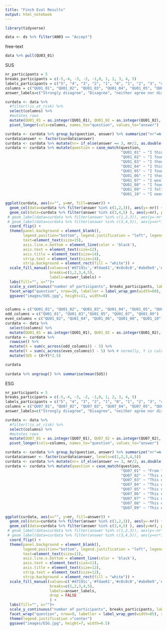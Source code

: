 ```yaml
---
title: "Finch Eval Results"
output: html_notebook
---
```


```r
library(tidyverse)

data <- ds %>% filter(AN03 == "Accept")
```

free-text
```r
data %>% pull(QU03_01)
```

SUS

```r
nr_participants = 5
breaks_participants = c(-5,-4, -3, -2, -1,0, 1, 2, 3, 4, 5)
labels_participants = c("5", "4", "3", "2", "1", "0", "1", "2", "3", "4", "5")
columns = c("QU01_01", "QU01_02", "QU01_03", "QU01_04", "QU01_05", "QU01_06", "QU01_07", "QU01_08", "QU01_09", "QU01_10")
answer_labels=c("Strongly disagree", "Disagree", "neither agree nor disagree", "Agree", "Strongly agree")

curdata <- data %>% 
  #filter(!is_at_risk) %>%
  select(columns) %>%
  #mutates rows
  mutate(QU01_01 = as.integer(QU01_01), QU01_02 = as.integer(QU01_02), QU01_03 = as.integer(QU01_03), QU01_04 = as.integer(QU01_04), QU01_05 = as.integer(QU01_05), QU01_06 = as.integer(QU01_06), QU01_07 = as.integer(QU01_07), QU01_08 = as.integer(QU01_08), QU01_09 = as.integer(QU01_09), QU01_10 = as.integer(QU01_10), .keep="unused") %>%
  pivot_longer(cols=columns, names_to="question", values_to="answer")

curdata <- curdata %>% group_by(question, answer) %>% summarize("nr"=n())
curdata$answer <- factor(curdata$answer)
curdata <- curdata %>% mutate(nr= if_else(answer == 3, nr/2, as.double(nr)))
curdata <- curdata %>% mutate(question = case_match(question, 
                                                    "QU01_01" ~ "I think that I would like to use this system frequently.",
                                                    "QU01_02" ~ "I found the system unnecessarily complex. (reversed)",
                                                    "QU01_03" ~ "I thought the system was easy to use.",
                                                    "QU01_04" ~ "I think that I would need the support of a technical person to be able to use this system. (reversed)",
                                                    "QU01_05" ~ "I found the various functions in this system were well integrated.",
                                                    "QU01_06" ~ "I thought there was too much inconsistency in this system. (reversed)",
                                                    "QU01_07" ~ "I would imagine that most people would learn to use this system very quickly.",
                                                    "QU01_08" ~ "I found the system very cumbersome to use. (reversed)",
                                                    "QU01_09" ~ "I felt very confident using the system.",
                                                    "QU01_10" ~ "I needed to learn a lot of things before I could get going with this system (reversed)"))

ggplot(curdata, aes(x="", y=nr, fill=answer)) + 
  geom_col(data=curdata %>% filter(answer %in% c(1,2,3)), aes(y=-nr)) + 
  geom_col(data=curdata %>% filter(answer %in% c(3,4,5) ), aes(y=nr), position = position_stack(reverse = TRUE)) + 
 # geom_label(data=curdata %>% filter(answer %in% c(1,2,3)), aes(y=-nr*1.7, label=nr))+
 # geom_label(data=curdata %>% filter(answer %in% c(3,4,5)), aes(y=nr*1.5, label=nr))+
  coord_flip() + 
  theme(panel.background = element_blank(), 
        legend.position="bottom", legend.justification = "left", legend.margin = margin(t = 0, r = 0, b = 0, l = -25, unit = "mm"),
        text=element_text(size=15),
        axis.line.x.bottom = element_line(color = 'black'),
        axis.text = element_text(size=12),
        axis.title = element_text(size=14),
        strip.text = element_text(size=14),
        strip.background = element_rect(fill = "white")) +
  scale_fill_manual(values=c('#d7191c','#fdae61','#c0c0c0','#abd9e9','#2c7bb6'), 
                    breaks=c(1,2,3,4,5),
                    labels=answer_labels) +
  labs(fill="", x="")+
  scale_y_continuous("number of participants", breaks_participants, labels=labels_participants, limits=c(-nr_participants,nr_participants)) +
  facet_wrap("question", nrow=10, labeller = label_wrap_gen(width=80), scales="free")
  ggsave("images/SUS.jpg", height=11, width=8)
  
```

```r
columns = c("QU01_01", "QU01_02", "QU01_03", "QU01_04", "QU01_05", "QU01_06", "QU01_07", "QU01_08", "QU01_09", "QU01_10")
odd_columns = c("QU01_01", "QU01_03","QU01_05", "QU01_07", "QU01_09")
even_columns = c("QU01_02", "QU01_04", "QU01_06", "QU01_08", "QU01_10")
curdata <- data %>% 
  select(columns) %>%
  mutate(QU01_01 = as.integer(QU01_01), QU01_02 = as.integer(QU01_02), QU01_03 = as.integer(QU01_03), QU01_04 = as.integer(QU01_04), QU01_05 = as.integer(QU01_05), QU01_06 = as.integer(QU01_06), QU01_07 = as.integer(QU01_07), QU01_08 = as.integer(QU01_08), QU01_09 = as.integer(QU01_09), QU01_10 = as.integer(QU01_10), .keep="unused")
curdata <- curdata %>%
  rowwise() %>%
  mutate(X = sum(c_across(odd_columns)) - 5) %>%
  mutate(Y = sum(c_across(even_columns)) - 5) %>% # normally, Y is calculated reversed, but our numbers are already reversed
  mutate(SUS = (X+Y)*2.5)

curdata
  
curdata %>% ungroup() %>% summarise(mean(SUS))
```

ESG
```r
nr_participants = 5
breaks_participants = c(-5,-4, -3, -2, -1,0, 1, 2, 3, 4, 5)
labels_participants = c("5", "4", "3", "2", "1", "0", "1", "2", "3", "4", "5")
columns = c("QU07_01", "QU07_02", "QU07_03", "QU07_04", "QU07_05", "QU07_06", "QU07_07", "QU07_08", "QU07_09")
answer_labels=c("Strongly disagree", "Disagree", "neither agree nor disagree", "Agree", "Strongly agree")

curdata <- data %>% 
  #filter(!is_at_risk) %>%
  select(columns) %>%
  #mutates rows
  mutate(QU07_01 = as.integer(QU07_01), QU07_02 = as.integer(QU07_02), QU07_03 = as.integer(QU07_03), QU07_04 = as.integer(QU07_04), QU07_05 = as.integer(QU07_05), QU07_06 = as.integer(QU07_06), QU07_07 = as.integer(QU07_07), QU07_08 = as.integer(QU07_08), QU07_09 = as.integer(QU07_09), .keep="unused") %>%
  pivot_longer(cols=columns, names_to="question", values_to="answer")

curdata <- curdata %>% group_by(question, answer) %>% summarize("nr"=n())
curdata$answer <- factor(curdata$answer, levels=c(1,2,3,4,5))
curdata <- curdata %>% mutate(nr= if_else(answer == 3, nr/2, as.double(nr)))
curdata <- curdata %>% mutate(question = case_match(question, 
                                                    "QU07_01" ~ "From the explanation, I understand how the model works.",
                                                    "QU07_02" ~ "This explanation of how the model works is satisfying.",
                                                    "QU07_03" ~ "This explanation of how the model works has sufficient detail.",
                                                    "QU07_04" ~ "This explanation seems complete.",
                                                    "QU07_05" ~ "This explanation shows me how accurate the model is.",
                                                    "QU07_06" ~ "This explanation shows me how reliable the model is.",
                                                    "QU07_07" ~ "This explanation tells me how to use the model.",
                                                    "QU07_08" ~ "This explanation is useful to my goals.",
                                                    "QU07_09" ~ "This explanation helps me know when I should trust and not trust the model."))

ggplot(curdata, aes(x="", y=nr, fill=answer)) + 
  geom_col(data=curdata %>% filter(answer %in% c(1,2,3)), aes(y=-nr)) + 
  geom_col(data=curdata %>% filter(answer %in% c(3,4,5) ), aes(y=nr), position = position_stack(reverse = TRUE)) + 
 # geom_label(data=curdata %>% filter(answer %in% c(1,2,3)), aes(y=-nr*1.7, label=nr))+
 # geom_label(data=curdata %>% filter(answer %in% c(3,4,5)), aes(y=nr*1.5, label=nr))+
  coord_flip() + 
  theme(panel.background = element_blank(), 
        legend.position="bottom", legend.justification = "left", legend.margin = margin(t = 0, r = 0, b = 0, l = 0, unit = "mm"),
        text=element_text(size=11),
        axis.line.x.bottom = element_line(color = 'black'),
        axis.text = element_text(size=11),
        axis.title = element_text(size=12),
        strip.text = element_text(size=12),
        strip.background = element_rect(fill = "white")) +
  scale_fill_manual(values=c('#d7191c','#fdae61','#c0c0c0','#abd9e9','#2c7bb6'), 
                    breaks=c(1,2,3,4,5),
                    labels=answer_labels,
                    drop = FALSE
                    ) +
  labs(fill="", x="")+
  scale_y_continuous("number of participants", breaks_participants, labels=labels_participants, limits=c(-nr_participants,nr_participants)) +
  facet_wrap("question", nrow=9, labeller = label_wrap_gen(width=85), scales="free") +
  theme(legend.justification ="center")
  ggsave("images/ESG.jpg", height=7, width=6.5)
  
```